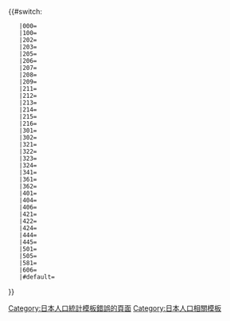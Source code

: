 <includeonly>{{#switch:{{{1}}}
	|000={{日本人口統計/fluctuation_2020|1819223|1955267|2082320|2176295|2248558|2328739|2365320|2360218|2348165|2333899|2301996|7}}<!--宮城縣-->
	|100={{日本人口統計/fluctuation_2020|598950|709326|792036|857335|918398|971297|1008130|1025098|1045986|1082159|1096704|10}}
	|202={{日本人口統計/fluctuation_2020|177597|182168|186094|186587|182911|178923|174778|167324|160826|147214|140151|4}}
	|203={{日本人口統計/fluctuation_2020|58772|59235|61040|61825|62025|63566|61547|59357|56490|54187|52203|6}}
	|205={{日本人口統計/fluctuation_2020|87914|90304|92246|91468|88152|84848|82394|78011|73489|64988|61147|3}}
	|206={{日本人口統計/fluctuation_2020|40886|40862|41275|42262|42030|41852|40793|39492|37422|35272|32758|4}}
	|207={{日本人口統計/fluctuation_2020|40845|46730|49715|50897|53732|61993|67216|68662|73134|76668|78718|10}}
	|208={{日本人口統計/fluctuation_2020|31170|32228|33731|35119|35431|35316|34354|33199|31336|30180|27976|5}}
	|209={{日本人口統計/fluctuation_2020|36677|44862|50785|54436|58456|60625|61457|62745|63060|62096|62827|9}}
	|211={{日本人口統計/fluctuation_2020|29822|32573|34910|36519|38091|40072|41407|43921|44187|44678|44068|10}}
	|212={{日本人口統計/fluctuation_2020|102525|98086|98568|99182|98231|96832|93769|89316|83969|81959|76037|1}}
	|213={{日本人口統計/fluctuation_2020|104888|97489|95801|95042|91852|88552|84947|80248|74932|69906|64637|1}}
	|214={{日本人口統計/fluctuation_2020|32192|33901|36865|39280|40424|42778|43180|43235|42903|39503|39098|8}}
	|215={{日本人口統計/fluctuation_2020|126057|126056|130266|133439|135208|138068|139313|138491|135147|133391|127330|7}}
	|216={{日本人口統計/fluctuation_2020|4912|8067|13930|18053|24611|30224|35909|41593|47042|51591|51651|10}}<!--富谷市，富谷町時期為423-->
	|301={{日本人口統計/fluctuation_2020|14037|13884|13833|14175|14074|13915|13545|13318|12882|12316|11418|4}}
	|302={{日本人口統計/fluctuation_2020|3712|3207|2926|2543|2208|2174|2034|1871|1694|1461|1262|1}}
	|321={{日本人口統計/fluctuation_2020|16033|17525|19332|20305|20901|21995|22767|23335|23530|23798|23571|10}}
	|322={{日本人口統計/fluctuation_2020|13337|13265|13370|13807|13632|13539|13166|12740|11995|11501|10666|4}}
	|323={{日本人口統計/fluctuation_2020|26388|29563|32106|35416|37315|38749|39485|39809|39341|39525|38271|8}}
	|324={{日本人口統計/fluctuation_2020|10344|10539|10636|10939|10797|10829|10872|10583|9978|9167|8345|4}}
	|341={{日本人口統計/fluctuation_2020|22027|20893|20849|20598|19755|18941|17868|16792|15501|13972|12262|1}}
	|361={{日本人口統計/fluctuation_2020|25141|25742|27822|29263|30301|33034|34770|35132|34845|33589|33087|8}}
	|362={{日本人口統計/fluctuation_2020|14820|15869|17630|18236|18268|18815|18537|17713|16704|12315|12046|6}}
	|401={{日本人口統計/fluctuation_2020|16004|16568|17246|17568|17431|17344|17059|16193|15085|14421|13323|4}}
	|404={{日本人口統計/fluctuation_2020|14204|16164|16393|18106|19523|20668|21131|21068|20416|18652|18132|7}}
	|406={{日本人口統計/fluctuation_2020|8031|9712|11201|12031|16321|25135|29848|32257|33944|35835|35182|10}}
	|421={{日本人口統計/fluctuation_2020|18028|18584|18662|18768|18814|22856|24410|24509|24894|28244|28786|10}}
	|422={{日本人口統計/fluctuation_2020|10072|9896|10172|10465|10426|10220|9768|9424|8927|8370|7813|4}}
	|424={{日本人口統計/fluctuation_2020|5028|5047|5200|5548|5885|6028|5992|5607|5334|5703|5849|6}}
	|444={{日本人口統計/fluctuation_2020|8836|8616|8865|8794|8717|8463|8162|7856|7431|7238|6698|3}}
	|445={{日本人口統計/fluctuation_2020|31693|31121|30996|30849|30184|29466|28330|27212|25527|23743|21943|1}}
	|501={{日本人口統計/fluctuation_2020|20935|20958|21319|21362|20871|20170|19313|18410|17494|16701|15388|4}}
	|505={{日本人口統計/fluctuation_2020|26722|26939|28152|28862|28164|27980|27395|26329|25190|24852|23994|4}}
	|581={{日本人口統計/fluctuation_2020|17681|16945|16105|15246|14018|13044|11814|10723|10051|6334|6430|1}}
	|606={{日本人口統計/fluctuation_2020|22943|22343|22243|21970|21401|20428|19860|18645|17429|12370|12225|1}}
	|#default=[[Category:日本人口統計模板錯誤的頁面]]
}}</includeonly><noinclude>
[[Category:日本人口相關模板]]
</noinclude>